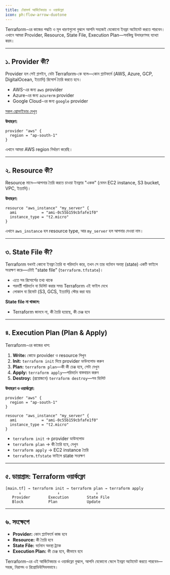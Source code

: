 ```yaml
---
title: টেরাফর্ম আর্কিটেকচার ও ওয়ার্কফ্লো
icon: ph:flow-arrow-duotone
---
```


Terraform-এর কাজের পদ্ধতি ও মূল ধারণাগুলো বুঝলে আপনি সহজেই যেকোনো ইনফ্রা অটোমেট করতে পারবেন। এখানে আমরা Provider, Resource, State File, Execution Plan—সবকিছু উদাহরণসহ ব্যাখ্যা করব।

---

## ১. Provider কী?

Provider হল সেই প্লাগইন, যেটা Terraform-কে বলে—কোন প্ল্যাটফর্মে (AWS, Azure, GCP, DigitalOcean, ইত্যাদি) রিসোর্স তৈরি করতে হবে।

- AWS-এর জন্য `aws` provider
- Azure-এর জন্য `azurerm` provider
- Google Cloud-এর জন্য `google` provider

[সকল প্রোভাইডার দেখুন](https://registry.terraform.io/browse/providers)

**উদাহরণ:**
```hcl
provider "aws" {
  region = "ap-south-1"
}
```

এখানে আমরা AWS region নির্ধারণ করেছি।

---

## ২. Resource কী?

Resource মানে—আপনার তৈরি করতে চাওয়া ইনফ্রার "একক" (যেমন EC2 instance, S3 bucket, VPC, ইত্যাদি)।

**উদাহরণ:**
```hcl
resource "aws_instance" "my_server" {
  ami           = "ami-0c55b159cbfafe1f0"
  instance_type = "t2.micro"
}
```

এখানে `aws_instance` হল resource type, আর `my_server` হল আপনার দেওয়া নাম।

---

## ৩. State File কী?

Terraform যখনই কোনো ইনফ্রা তৈরি বা পরিবর্তন করে, তখন সে তার বর্তমান অবস্থা (state) একটি ফাইলে সংরক্ষণ করে—এটাই "state file" (`terraform.tfstate`)।

- এতে সব রিসোর্সের তথ্য থাকে
- পরবর্তী পরিবর্তন বা ডিলিট করার সময় Terraform এই ফাইল দেখে
- লোকাল বা রিমোট (S3, GCS, ইত্যাদি) স্টোর করা যায়

**State file না থাকলে:**
- Terraform জানবে না, কী তৈরি হয়েছে, কী চেঞ্জ হবে

---

## ৪. Execution Plan (Plan & Apply)

Terraform-এর কাজের ধাপ:

1. **Write:** কোডে provider ও resource লিখুন
2. **Init:** `terraform init` দিয়ে provider ডাউনলোড করুন
3. **Plan:** `terraform plan`—কী কী চেঞ্জ হবে, সেটা দেখুন
4. **Apply:** `terraform apply`—পরিবর্তন বাস্তবায়ন করুন
5. **Destroy:** (প্রয়োজনে) `terraform destroy`—সব ডিলিট

**উদাহরণ ও ওয়ার্কফ্লো:**

```hcl
provider "aws" {
  region = "ap-south-1"
}

resource "aws_instance" "my_server" {
  ami           = "ami-0c55b159cbfafe1f0"
  instance_type = "t2.micro"
}
```

- `terraform init` → provider ডাউনলোড
- `terraform plan` → কী তৈরি হবে, দেখুন
- `terraform apply` → EC2 instance তৈরি
- `terraform.tfstate` ফাইলে state সংরক্ষণ

---

## ৫. ডায়াগ্রাম: Terraform ওয়ার্কফ্লো

```
[main.tf] → terraform init → terraform plan → terraform apply
      ↓                ↓                ↓
   Provider        Execution        State File
   Block           Plan             Update
```

---

## ৬. সংক্ষেপে

- **Provider:** কোন প্ল্যাটফর্মে কাজ হবে
- **Resource:** কী তৈরি হবে
- **State File:** বর্তমান অবস্থা ট্র্যাক
- **Execution Plan:** কী চেঞ্জ হবে, কীভাবে হবে

Terraform-এর এই আর্কিটেকচার ও ওয়ার্কফ্লো বুঝলে, আপনি যেকোনো স্কেলে ইনফ্রা অটোমেট করতে পারবেন—সহজ, নিরাপদ ও রিপ্রোডিউসিবলভাবে।

